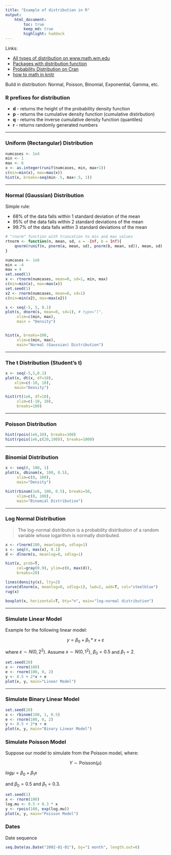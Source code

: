 ```yaml
---
title: "Example of distribution in R"
output: 
    html_document:
        toc: true
        keep_md: true
        highlight: haddock
---
```


Links:

* [All types of distribution on www.math.wm.edu](
http://www.math.wm.edu/~leemis/chart/UDR/UDR.html)
* [Packages with distribution function](http://stat.ethz.ch/R-manual/R-patched/library/stats/html/Distributions.html)
* [Probability Distribution on Cran](https://cran.r-project.org/doc/manuals/R-intro.html#Probability-distributions)
* [how to math in knitr](https://es.sharelatex.com/learn/List_of_Greek_letters_and_math_symbols)

Build in distribution: Normal, Poisson, Binomial, Exponential, Gamma, etc.

### R prefixes for distribution

* __d__ - returns the height of the probability density function
* __p__	- returns the cumulative density function (cumulative distirbution)
* __q__	- returns the inverse cumulative density function (quantiles)
* __r__	- returns randomly generated numbers

___

### Uniform (Rectangular) Distribution

```r
numcases <- 1e4
min <- 1                                 
max <- 6
x <- as.integer(runif(numcases, min, max+1))
c(min=min(x), max=max(x))
hist(x, breaks=seq(min-.5, max+.5, 1))
```

___

### Normal (Gaussian) Distribution

Simple rule: 

* 68% of the data falls within 1 standard deviation of the mean
* 95% of the data falls within 2 standard deviations of the mean
* 99.7% of the data falls within 3 standard deviations of the mean

```r
# "rnorm" function with truncation to min and max values
rtnorm <- function(n, mean, sd, a = -Inf, b = Inf){
    qnorm(runif(n, pnorm(a, mean, sd), pnorm(b, mean, sd)), mean, sd)
}

numcases <- 1e6
min = -4
max = 4
set.seed(1)
x <- rtnorm(numcases, mean=0, sd=1, min, max)
c(min=min(x), max=max(x))
set.seed(1)
x2 <- rnorm(numcases, mean=0, sd=1)
c(min=min(x2), max=max(x2))

s <- seq(-5, 5, 0.1)
plot(s, dnorm(s, mean=0, sd=1), # type="l",
     xlim=c(min, max),
     main = "Density")


hist(x, breaks=100,
     xlim=c(min, max),
     main="Normal (Gaussian) Distribution")
```

___
### The t Distribution (Student's t)

```r
x <- seq(-5,5,0.1)
plot(x, dt(x, df=10),
    xlim=c(-10, 10),
    main="Density")

hist(rt(1e6, df=10), 
     xlim=c(-10, 10),
     breaks=100)
```

___

### Poisson Distribution

```r

hist(rpois(1e6,10), breaks=100)
hist(rpois(1e6,c(20,100)), breaks=1000)
```

---

### Binomial Distribution

```r
x <- seq(0, 100, 1)
plot(x, dbinom(x, 100, 0.5),
     xlim=c(0, 100),
     main="Density")

hist(rbinom(1e6, 100, 0.5), breaks=50,
     xlim=c(0, 100),
     main="Binomial Distribution")
```

___

### Log Normal Distribution

>The log-normal distribution is a probability distribution of a random variable whose logarithm is normally distributed.

```r
x <- rlnorm(100, meanlog=0, sdlog=1)
s <- seq(0, max(x), 0.1)
d <- dlnorm(s, meanlog=0, sdlog=1)

hist(x, prob=T,
     col=gray(0.9), ylim=c(0, max(d)),
     breaks=20)

lines(density(x), lty=2)
curve(dlnorm(x, meanlog=0, sdlog=1), lwd=2, add=T, col="steelblue")
rug(x)
```

```r
boxplot(x, horizontal=T, bty="n", main="log-normal distribution")
```


___
### Simulate Linear Model


Example for the following linear model:

$$y = \beta_0 + \beta_1 * x + \varepsilon$$

where $\varepsilon \sim N(0,2^2)$. Assume $x \sim N(0,1^2)$, $\beta_0 = 0.5$ and $\beta_1 = 2$.


```r
set.seed(20)
x <- rnorm(100)
e <- rnorm(100, 0, 2)
y <- 0.5 + 2*x + e
plot(x, y, main="Linear Model")
```

___
### Simulate Binary Linear Model

```r
set.seed(20)
x <- rbinom(100, 1, 0.5)
e <- rnorm(100, 0, 2)
y <- 0.5 + 2*x + e
plot(x, y, main="Binary Linear Model")
```

### Simulate Poisson Model

Suppose our model to simulate from the Poisson model, where:

$$Y \sim \text{Poisson}(\mu)$$

$log \mu = \beta_0 + \beta_1x$

and $\beta_0 = 0.5$ and $\beta_1 = 0.3$.

```r
set.seed(1)
x <- rnorm(100)
log.mu <- 0.5 + 0.3 * x
y <- rpois(100, exp(log.mu))
plot(x, y, main="Poisson Model")
```

### Dates

Date sequence

```r
seq.Date(as.Date("2002-01-01"), by="1 month", length.out=6)
```